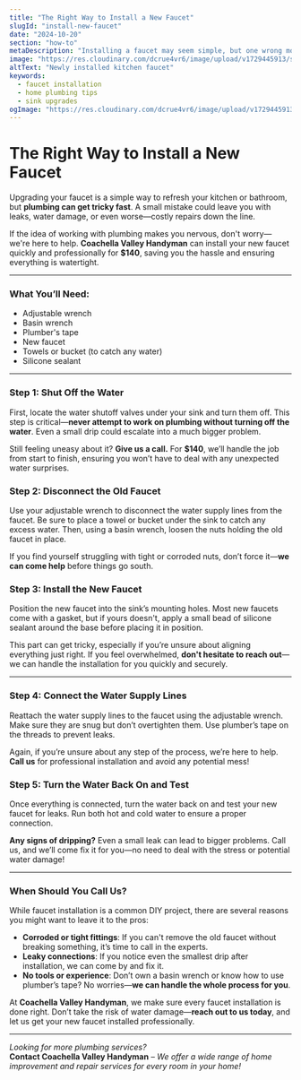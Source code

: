 ```yaml
---
title: "The Right Way to Install a New Faucet"
slugId: "install-new-faucet"
date: "2024-10-20"
section: "how-to"
metaDescription: "Installing a faucet may seem simple, but one wrong move can lead to leaks and water damage. Learn the right steps and when to call a professional."
image: "https://res.cloudinary.com/dcrue4vr6/image/upload/v1729445913/sink-maintenance.jpg"
altText: "Newly installed kitchen faucet"
keywords:
  - faucet installation
  - home plumbing tips
  - sink upgrades
ogImage: "https://res.cloudinary.com/dcrue4vr6/image/upload/v1729445913/sink-maintenance.jpg"
---
```


# The Right Way to Install a New Faucet

Upgrading your faucet is a simple way to refresh your kitchen or bathroom, but **plumbing can get tricky fast**. A small mistake could leave you with leaks, water damage, or even worse—costly repairs down the line.

If the idea of working with plumbing makes you nervous, don't worry—we're here to help. **Coachella Valley Handyman** can install your new faucet quickly and professionally for **$140**, saving you the hassle and ensuring everything is watertight.

---

### What You’ll Need:
- Adjustable wrench
- Basin wrench
- Plumber's tape
- New faucet
- Towels or bucket (to catch any water)
- Silicone sealant

---

### Step 1: Shut Off the Water
First, locate the water shutoff valves under your sink and turn them off. This step is critical—**never attempt to work on plumbing without turning off the water**. Even a small drip could escalate into a much bigger problem.

Still feeling uneasy about it? **Give us a call.** For **$140**, we’ll handle the job from start to finish, ensuring you won’t have to deal with any unexpected water surprises.

### Step 2: Disconnect the Old Faucet
Use your adjustable wrench to disconnect the water supply lines from the faucet. Be sure to place a towel or bucket under the sink to catch any excess water. Then, using a basin wrench, loosen the nuts holding the old faucet in place.

If you find yourself struggling with tight or corroded nuts, don’t force it—**we can come help** before things go south.

### Step 3: Install the New Faucet
Position the new faucet into the sink’s mounting holes. Most new faucets come with a gasket, but if yours doesn't, apply a small bead of silicone sealant around the base before placing it in position.

This part can get tricky, especially if you’re unsure about aligning everything just right. If you feel overwhelmed, **don't hesitate to reach out**—we can handle the installation for you quickly and securely.

---

### Step 4: Connect the Water Supply Lines
Reattach the water supply lines to the faucet using the adjustable wrench. Make sure they are snug but don’t overtighten them. Use plumber’s tape on the threads to prevent leaks.

Again, if you’re unsure about any step of the process, we’re here to help. **Call us** for professional installation and avoid any potential mess!

### Step 5: Turn the Water Back On and Test
Once everything is connected, turn the water back on and test your new faucet for leaks. Run both hot and cold water to ensure a proper connection. 

**Any signs of dripping?** Even a small leak can lead to bigger problems. Call us, and we’ll come fix it for you—no need to deal with the stress or potential water damage!

---

### When Should You Call Us?

While faucet installation is a common DIY project, there are several reasons you might want to leave it to the pros:
- **Corroded or tight fittings**: If you can't remove the old faucet without breaking something, it’s time to call in the experts.
- **Leaky connections**: If you notice even the smallest drip after installation, we can come by and fix it.
- **No tools or experience**: Don’t own a basin wrench or know how to use plumber’s tape? No worries—**we can handle the whole process for you**.

At **Coachella Valley Handyman**, we make sure every faucet installation is done right. Don’t take the risk of water damage—**reach out to us today**, and let us get your new faucet installed professionally.

---

*Looking for more plumbing services?*  
**Contact Coachella Valley Handyman** – *We offer a wide range of home improvement and repair services for every room in your home!*
